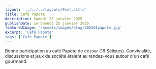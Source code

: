 ---
layout: '../../../layouts/Post.astro'
title: Café Papote
description: Samedi 25 janvier 2025
publishDate: Le Samedi 25 janvier 2025
featuredImage: '/assets/images/blog/202501papote.jpg'
excerpt: 'Café Papote'
tags: ['Café Papote']
---

Bonne participation au café Papote de ce jour (16 Sélistes). Convivialité, discussions et jeux de société étaient au rendez-vous autour d'un café gourmand.
